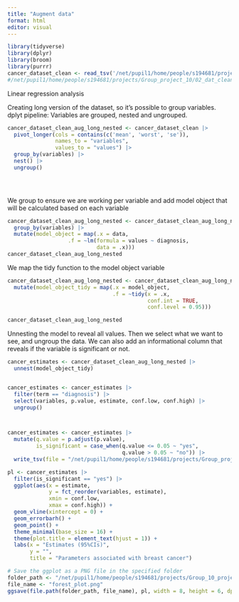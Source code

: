 ```yaml
---
title: "Augment data"
format: html
editor: visual
---
```


```r
library(tidyverse)
library(dplyr)
library(broom)
library(purrr)
cancer_dataset_clean <- read_tsv('/net/pupil1/home/people/s194681/projects/Group_10_project_2/02_dat_clean_binary.tsv')
#/net/pupil1/home/people/s194681/projects/Group_project_10/02_dat_clean.tsv
```

Linear regression analysis

Creating long version of the dataset, so it's possible to group variables. dplyt pipeline: Variables are grouped, nested and ungrouped.

```r
cancer_dataset_clean_aug_long_nested <- cancer_dataset_clean |> 
  pivot_longer(cols = contains(c('mean', 'worst', 'se')),
               names_to = "variables",
               values_to = "values") |>
  group_by(variables) |>
  nest() |>
  ungroup()


 
```

We group to ensure we are working per variable and add model object that will be calculated based on each variable

```r
cancer_dataset_clean_aug_long_nested <- cancer_dataset_clean_aug_long_nested |> 
  group_by(variables) |> 
  mutate(model_object = map(.x = data,
                   .f = ~lm(formula = values ~ diagnosis,
                            data = .x)))
cancer_dataset_clean_aug_long_nested
```

We map the tidy function to the model object variable

```r

cancer_dataset_clean_aug_long_nested <- cancer_dataset_clean_aug_long_nested |> 
  mutate(model_object_tidy = map(.x = model_object,
                                 .f = ~tidy(x = .x,
                                            conf.int = TRUE,
                                            conf.level = 0.95)))

cancer_dataset_clean_aug_long_nested
```

Unnesting the model to reveal all values. Then we select what we want to see, and ungroup the data. We can also add an informational column that reveals if the variable is significant or not.

```r
cancer_estimates <- cancer_dataset_clean_aug_long_nested |>
  unnest(model_object_tidy)


cancer_estimates <- cancer_estimates |> 
  filter(term == "diagnosis") |> 
  select(variables, p.value, estimate, conf.low, conf.high) |> 
  ungroup()



cancer_estimates <- cancer_estimates |>
  mutate(q.value = p.adjust(p.value),
         is_significant = case_when(q.value <= 0.05 ~ "yes",
                                    q.value > 0.05 ~ "no")) |>
  write_tsv(file = "/net/pupil1/home/people/s194681/projects/Group_project_10/03_dat_aug.tsv")

pl <- cancer_estimates |> 
  filter(is_significant == "yes") |> 
  ggplot(aes(x = estimate,
             y = fct_reorder(variables, estimate),
             xmin = conf.low,
             xmax = conf.high)) +
  geom_vline(xintercept = 0) +
  geom_errorbarh() +
  geom_point() +
  theme_minimal(base_size = 16) +
  theme(plot.title = element_text(hjust = 1)) +
  labs(x = "Estimates (95%CIs)",
       y = "",
       title = "Parameters associated with breast cancer")

# Save the ggplot as a PNG file in the specified folder
folder_path <- "/net/pupil1/home/people/s194681/projects/Group_10_project_2/results"
file_name <- "forest_plot.png"
ggsave(file.path(folder_path, file_name), pl, width = 8, height = 6, dpi = 300)


```

